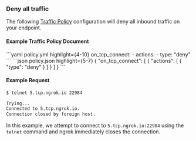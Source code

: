 

### Deny all traffic

The following [Traffic Policy](/docs/traffic-policy/)
configuration will deny all inbound traffic on your endpoint.

#### Example Traffic Policy Document

<CodeGroup>
```yaml policy.yml highlight={4-10}
on_tcp_connect:
  - actions:
    - type: "deny"
```
```json policy.json highlight={5-7}
{
  "on_tcp_connect": [
    {
      "actions": [
        {
          "type": "deny"
        }
      ]
    }
  ]
}
```
</CodeGroup>

#### Example Request

```bash
$ telnet 5.tcp.ngrok.io 22984

Trying...
Connected to 5.tcp.ngrok.io.
Connection closed by foreign host.
```

In this example, we attempt to connect to `5.tcp.ngrok.io:22984` using the
`telnet` command and ngrok immediately closes the connection.

